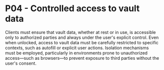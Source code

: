 # P04 - Controlled access to vault data

Clients must ensure that vault data, whether at rest or in use, is accessible only to authorized
parties and always under the user's explicit control. Even when unlocked, access to vault data must
be carefully restricted to specific contexts, such as autofill or explicit user actions. Isolation
mechanisms must be employed, particularly in environments prone to unauthorized access—such as
browsers—to prevent exposure to third parties without the user's consent.
